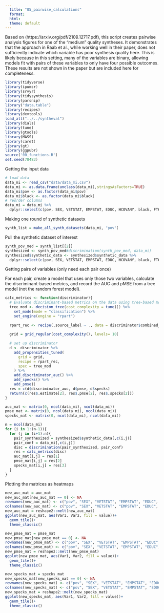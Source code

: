 ```yaml
---
  title: "05_pairwise_calculations"
  format:
  html:
  theme: default
---
```

  
  Based on (https://arxiv.org/pdf/2109.12717.pdf), this script creates pairwise analysis figures for one of the "medium" quality syntheses. It demonstrates that the approach in Raab et al., while working well in their paper, does not sufficiently indicate which variable has poor synthesis quality here. This is likely because in this setting, many of the variables are binary, allowing models fit with pairs of these variables to only have four possible outcomes. These results are not shown in the paper but are included here for completeness.

```r
library(tidyverse)
library(ipumsr)
library(srvyr)
library(tidysynthesis)
library(parsnip)
library("data.table")
library(recipes)
library(devtools)
load_all("../../syntheval")
library(dials)
library(tune)
library(gtools)
library(MASS)
library(caret)
library(gt)
library(ggpubr)
source('00_functions.R')
set.seed(78483)
```

Getting the input data
```r
# load data
data_mi <- read_csv("data/data_mi.csv")
data_mi <- as.data.frame(unclass(data_mi),stringsAsFactors=TRUE)
data_mi$pov <- as.factor(data_mi$pov)
data_mi$black <- as.factor(data_mi$black)
# reorder columns
data_mi = data_mi %>%
  dplyr::select(c(pov, SEX, VETSTAT, EMPSTAT, EDUC, HCOVANY, black, FTOTINC, AGE))
```

Making one round of synthetic datasets
```r
synth_list = make_all_synth_datasets(data_mi, "pov")
```

Pull the synthetic dataset of interest
```r
synth_pov_med = synth_list[[2]]
synthesized <- synth_pov_med#discrimination(synth_pov_med, data_mi)
synthesized$synthetic_data <- synthesized$synthetic_data %>%
  dplyr::select(c(pov, SEX, VETSTAT, EMPSTAT, EDUC, HCOVANY, black, FTOTINC, AGE))
```

Getting pairs of variables (only need each pair once)

For each pair, create a model that uses only those two variables, calculate the discriminant-based metrics, and record the AUC and pMSE from a tree model (not the random forest model).
```r
calc_metrics <- function(discriminator){
  # Evaluate discriminant-based metrics on the data using tree-based model
  tree_mod <- decision_tree(cost_complexity = tune()) %>%
    set_mode(mode = "classification") %>%
    set_engine(engine = "rpart")
  
  rpart_rec <- recipe(.source_label ~ ., data = discriminator$combined_data)
  
  grid = grid_regular(cost_complexity(), levels= 10)
  
  # set up discriminator
  d <- discriminator %>%
    add_propensities_tuned(
      grid = grid, 
      recipe = rpart_rec,
      spec = tree_mod
    ) %>%
    add_discriminator_auc() %>%
    add_specks() %>%
    add_pmse()
  res = c(d$discriminator_auc, d$pmse, d$specks)
  return(c(res$.estimate[2], res$.pmse[2], res$.specks[2]))
}
```



```r
auc_mat <- matrix(0, ncol(data_mi), ncol(data_mi))
pmse_mat <- matrix(0, ncol(data_mi), ncol(data_mi))
specks_mat <- matrix(0, ncol(data_mi), ncol(data_mi))
```

```r
n = ncol(data_mi)
for (i in 1:(n-1)){
  for (j in (i+1):n){
    pair_synthesized = synthesized$synthetic_data[,c(i,j)]
    pair_conf = data_mi[,c(i,j)]
    disc = discrimination(pair_synthesized, pair_conf)
    res = calc_metrics(disc)
    auc_mat[i,j] = res[1]
    pmse_mat[i,j] = res[2]
    specks_mat[i,j] = res[3]
  }
}
```

Plotting the matrices as heatmaps
```r
new_auc_mat = auc_mat
new_auc_mat[new_auc_mat == 0] <- NA
rownames(new_auc_mat) <- c("pov", "SEX", "VETSTAT", "EMPSTAT", "EDUC", "HCOVANY", "black", "FTOTINC", "AGE")
colnames(new_auc_mat) <- c("pov", "SEX", "VETSTAT", "EMPSTAT", "EDUC", "HCOVANY", "black", "FTOTINC", "AGE")
new_auc_mat = reshape2::melt(new_auc_mat)
ggplot(new_auc_mat, aes(Var1, Var2, fill = value))+
  geom_tile()+
  theme_classic()

new_pmse_mat = pmse_mat
new_pmse_mat[new_pmse_mat == 0] <- NA
rownames(new_pmse_mat) <- c("pov", "SEX", "VETSTAT", "EMPSTAT", "EDUC", "HCOVANY", "black", "FTOTINC", "AGE")
colnames(new_pmse_mat) <- c("pov", "SEX", "VETSTAT", "EMPSTAT", "EDUC", "HCOVANY", "black", "FTOTINC", "AGE")
new_pmse_mat = reshape2::melt(new_pmse_mat)
ggplot(new_pmse_mat, aes(Var1, Var2, fill = value))+
  geom_tile()+
  theme_classic()

new_specks_mat = specks_mat
new_specks_mat[new_specks_mat == 0] <- NA
rownames(new_specks_mat) <- c("pov", "SEX", "VETSTAT", "EMPSTAT", "EDUC", "HCOVANY", "black", "FTOTINC", "AGE")
colnames(new_specks_mat) <- c("pov", "SEX", "VETSTAT", "EMPSTAT", "EDUC", "HCOVANY", "black", "FTOTINC", "AGE")
new_specks_mat = reshape2::melt(new_specks_mat)
ggplot(new_specks_mat, aes(Var1, Var2, fill = value))+
  geom_tile()+
  theme_classic()
```
